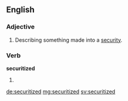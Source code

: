 ==English==

===Adjective===
{{en-adj|-}}

# Describing something made into a [[security]].

===Verb===
'''securitized'''

# {{en-past of|securitize}}

[[de:securitized]]
[[mg:securitized]]
[[sv:securitized]]